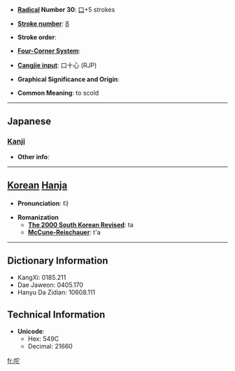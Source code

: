 * '''[[Wiktionary:Chinese radical index| Radical]] Number 30''': [[Wiktionary:Chinese radical index 口|口]]+5 strokes

* '''[[Wiktionary:Chinese total strokes index|Stroke number]]''': [[Wiktionary:Chinese total strokes index 8|8]]

* '''Stroke order''': 

* '''[[Wiktionary:Chinese four corner index|Four-Corner System]]''': 

* '''[[Wiktionary:Chinese Cangjie index|Cangjie input]]''': 口十心 (RJP)

* '''Graphical Significance and Origin''': 

* '''Common Meaning''': to scold

----

==Japanese==
===[[Kanji]]===
{{kanji|on readings=[[た]] (ta), [[と]] (to)|kun readings=[[しかる]] (shikaru)}}

* '''Other info''':  

----

== [[Korean]] [[Hanja]] ==

* '''Pronunciation''': 타

* '''Romanization'''
** '''[[The 2000 South Korean Revised Romanization|The 2000 South Korean Revised]]''': ta
** '''[[McCune-Reischauer]]''': t'a

----

== Dictionary Information ==

* KangXi: 0185.211
* Dae Jaweon: 0405.170
* Hanyu Da Zidian: 10608.111

== Technical Information ==

* '''Unicode''':
** Hex: 549C
** Decimal: 21660

[[fr:咜]]